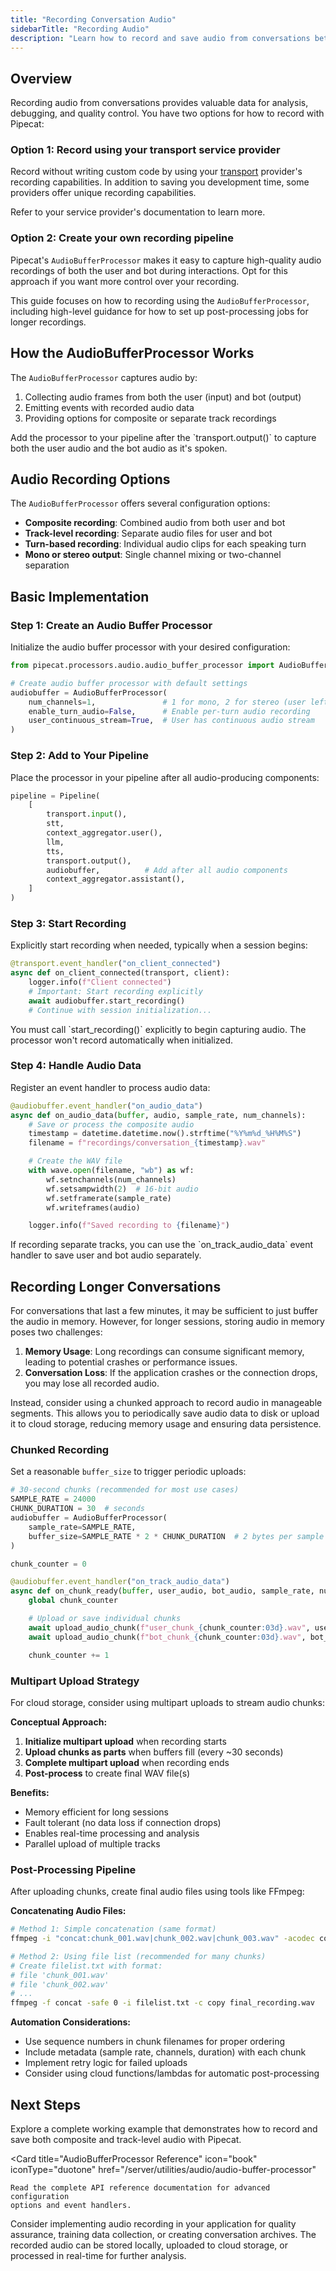 ```yaml
---
title: "Recording Conversation Audio"
sidebarTitle: "Recording Audio"
description: "Learn how to record and save audio from conversations between users and your bot"
---
```


## Overview

Recording audio from conversations provides valuable data for analysis, debugging, and quality control. You have two options for how to record with Pipecat:

### Option 1: Record using your transport service provider

Record without writing custom code by using your [transport](/server/services/supported-services#transports) provider's recording capabilities. In addition to saving you development time, some providers offer unique recording capabilities.

<Info>Refer to your service provider's documentation to learn more.</Info>

### Option 2: Create your own recording pipeline

Pipecat's `AudioBufferProcessor` makes it easy to capture high-quality audio recordings of both the user and bot during interactions. Opt for this approach if you want more control over your recording.

This guide focuses on how to recording using the `AudioBufferProcessor`, including high-level guidance for how to set up post-processing jobs for longer recordings.

## How the AudioBufferProcessor Works

The `AudioBufferProcessor` captures audio by:

1. Collecting audio frames from both the user (input) and bot (output)
2. Emitting events with recorded audio data
3. Providing options for composite or separate track recordings

<Note>
  Add the processor to your pipeline after the `transport.output()` to capture
  both the user audio and the bot audio as it's spoken.
</Note>

## Audio Recording Options

The `AudioBufferProcessor` offers several configuration options:

- **Composite recording**: Combined audio from both user and bot
- **Track-level recording**: Separate audio files for user and bot
- **Turn-based recording**: Individual audio clips for each speaking turn
- **Mono or stereo output**: Single channel mixing or two-channel separation

## Basic Implementation

### Step 1: Create an Audio Buffer Processor

Initialize the audio buffer processor with your desired configuration:

```python
from pipecat.processors.audio.audio_buffer_processor import AudioBufferProcessor

# Create audio buffer processor with default settings
audiobuffer = AudioBufferProcessor(
    num_channels=1,               # 1 for mono, 2 for stereo (user left, bot right)
    enable_turn_audio=False,      # Enable per-turn audio recording
    user_continuous_stream=True,  # User has continuous audio stream
)
```

### Step 2: Add to Your Pipeline

Place the processor in your pipeline after all audio-producing components:

```python
pipeline = Pipeline(
    [
        transport.input(),
        stt,
        context_aggregator.user(),
        llm,
        tts,
        transport.output(),
        audiobuffer,          # Add after all audio components
        context_aggregator.assistant(),
    ]
)
```

### Step 3: Start Recording

Explicitly start recording when needed, typically when a session begins:

```python
@transport.event_handler("on_client_connected")
async def on_client_connected(transport, client):
    logger.info(f"Client connected")
    # Important: Start recording explicitly
    await audiobuffer.start_recording()
    # Continue with session initialization...
```

<Warning>
  You must call `start_recording()` explicitly to begin capturing audio. The
  processor won't record automatically when initialized.
</Warning>

### Step 4: Handle Audio Data

Register an event handler to process audio data:

```python
@audiobuffer.event_handler("on_audio_data")
async def on_audio_data(buffer, audio, sample_rate, num_channels):
    # Save or process the composite audio
    timestamp = datetime.datetime.now().strftime("%Y%m%d_%H%M%S")
    filename = f"recordings/conversation_{timestamp}.wav"

    # Create the WAV file
    with wave.open(filename, "wb") as wf:
        wf.setnchannels(num_channels)
        wf.setsampwidth(2)  # 16-bit audio
        wf.setframerate(sample_rate)
        wf.writeframes(audio)

    logger.info(f"Saved recording to {filename}")
```

<Tip>
  If recording separate tracks, you can use the `on_track_audio_data` event
  handler to save user and bot audio separately.
</Tip>

## Recording Longer Conversations

For conversations that last a few minutes, it may be sufficient to just buffer the audio in memory. However, for longer sessions, storing audio in memory poses two challenges:

1. **Memory Usage**: Long recordings can consume significant memory, leading to potential crashes or performance issues.
2. **Conversation Loss**: If the application crashes or the connection drops, you may lose all recorded audio.

Instead, consider using a chunked approach to record audio in manageable segments. This allows you to periodically save audio data to disk or upload it to cloud storage, reducing memory usage and ensuring data persistence.

### Chunked Recording

Set a reasonable `buffer_size` to trigger periodic uploads:

```python
# 30-second chunks (recommended for most use cases)
SAMPLE_RATE = 24000
CHUNK_DURATION = 30  # seconds
audiobuffer = AudioBufferProcessor(
    sample_rate=SAMPLE_RATE,
    buffer_size=SAMPLE_RATE * 2 * CHUNK_DURATION  # 2 bytes per sample (16-bit)
)

chunk_counter = 0

@audiobuffer.event_handler("on_track_audio_data")
async def on_chunk_ready(buffer, user_audio, bot_audio, sample_rate, num_channels):
    global chunk_counter

    # Upload or save individual chunks
    await upload_audio_chunk(f"user_chunk_{chunk_counter:03d}.wav", user_audio, sample_rate, 1)
    await upload_audio_chunk(f"bot_chunk_{chunk_counter:03d}.wav", bot_audio, sample_rate, 1)

    chunk_counter += 1
```

### Multipart Upload Strategy

For cloud storage, consider using multipart uploads to stream audio chunks:

**Conceptual Approach:**

1. **Initialize multipart upload** when recording starts
2. **Upload chunks as parts** when buffers fill (every ~30 seconds)
3. **Complete multipart upload** when recording ends
4. **Post-process** to create final WAV file(s)

**Benefits:**

- Memory efficient for long sessions
- Fault tolerant (no data loss if connection drops)
- Enables real-time processing and analysis
- Parallel upload of multiple tracks

### Post-Processing Pipeline

After uploading chunks, create final audio files using tools like FFmpeg:

**Concatenating Audio Files:**

```bash
# Method 1: Simple concatenation (same format)
ffmpeg -i "concat:chunk_001.wav|chunk_002.wav|chunk_003.wav" -acodec copy final.wav

# Method 2: Using file list (recommended for many chunks)
# Create filelist.txt with format:
# file 'chunk_001.wav'
# file 'chunk_002.wav'
# ...
ffmpeg -f concat -safe 0 -i filelist.txt -c copy final_recording.wav
```

**Automation Considerations:**

- Use sequence numbers in chunk filenames for proper ordering
- Include metadata (sample rate, channels, duration) with each chunk
- Implement retry logic for failed uploads
- Consider using cloud functions/lambdas for automatic post-processing

## Next Steps

<CardGroup cols={2}>
  <Card
    title="Try the Audio Recording Example"
    icon="code"
    iconType="duotone"
    href="https://github.com/pipecat-ai/pipecat/blob/main/examples/foundational/34-audio-recording.py"
  >
    Explore a complete working example that demonstrates how to record and save
    both composite and track-level audio with Pipecat.
  </Card>

  <Card
    title="AudioBufferProcessor Reference"
    icon="book"
    iconType="duotone"
    href="/server/utilities/audio/audio-buffer-processor"
  >
    Read the complete API reference documentation for advanced configuration
    options and event handlers.
  </Card>
</CardGroup>

Consider implementing audio recording in your application for quality assurance, training data collection, or creating conversation archives. The recorded audio can be stored locally, uploaded to cloud storage, or processed in real-time for further analysis.
